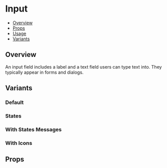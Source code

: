 
<Meta title="Components/InputSearch" component={InputSearch} />


# Input

- [Overview](#overview)
- [Props](#props)
- [Usage](#usage)
- [Variants](#variants)

## Overview

An input field includes a label and a text field users can type text into. They typically appear in forms and dialogs.

<Canvas>
  <InputSearchExample />
</Canvas>

## Variants

### Default

<Canvas>
  <Story name="Default">
    <InputSearch placeholder="search" />
  </Story>
</Canvas>

### States

<Canvas>
  <Story name="States">
    <InputSearch label="Normal" placeholder="search" />
    <InputSearch label="Disabled" placeholder="search" isDisabled />
    <InputSearch label="Loading" placeholder="search" isLoading />
  </Story>
</Canvas>

### With States Messages

<Canvas>
  <Story name="States with messages">
    <InputSearch
      label="Normal"
      placeholder="search"
      description="Nomral search"
    />
    <InputSearch
      label="Disabled"
      placeholder="search"
      description="Disabled search"
      isDisabled
    />
    <InputSearch
      label="Loading"
      placeholder="search"
      description="Loader"
      isLoading
    />
  </Story>
</Canvas>

### With Icons

<Canvas>
  <Story name="With Icons">
    <InputSearch placeholder="search" />
    <InputSearch placeholder="search" />
    <InputSearch placeholder="search" />
  </Story>
</Canvas>

## Props

<ArgsTable of={InputSearch} />
